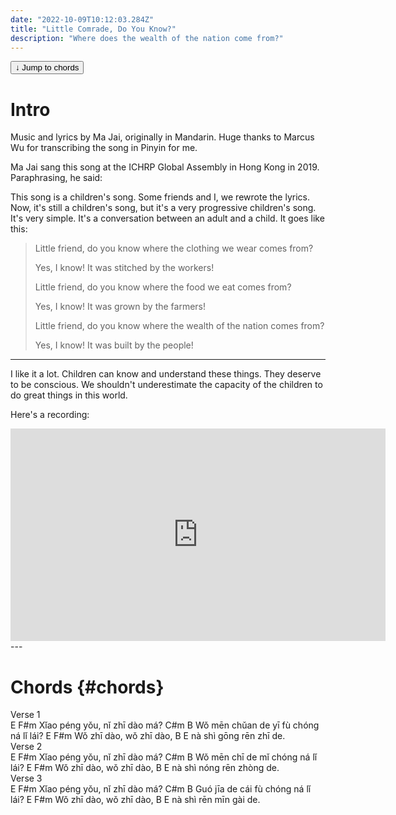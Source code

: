 ```yaml
---
date: "2022-10-09T10:12:03.284Z"
title: "Little Comrade, Do You Know?"
description: "Where does the wealth of the nation come from?"
---
```


<a href="#chords">
    <button
        type="button"
        className="inline-flex items-center mb-8 px-2.5 py-1.5 border border-transparent text-xs font-medium rounded shadow-sm text-white bg-indigo-600 hover:bg-indigo-700 focus:outline-none focus:ring-2 focus:ring-offset-2 focus:ring-indigo-500"
    >
     ↓   Jump to chords
    </button>
</a>

# Intro

Music and lyrics by Ma Jai, originally in Mandarin. 
Huge thanks to Marcus Wu for transcribing the song in Pinyin for me.

Ma Jai sang this song at the ICHRP Global Assembly in Hong Kong in 2019. Paraphrasing, he said:

This song is a children's song. Some friends and I, we rewrote the lyrics.
Now, it's still a children's song, but it's a very progressive children's song.
It's very simple. It's a conversation between an adult and a child. It goes like this:
 
> Little friend, do you know where the clothing we wear comes from?
> 
> Yes, I know! It was stitched by the workers!
> 
> Little friend, do you know where the food we eat comes from?
> 
> Yes, I know! It was grown by the farmers!
> 
> Little friend, do you know where the wealth of the nation comes from?
> 
> Yes, I know! It was built by the people!

---

I like it a lot. Children can know and understand these things. They deserve to be conscious. 
We shouldn't underestimate the capacity of the children to do great things in this world.

Here's a recording:

<iframe width="600" height="340" src="https://www.youtube.com/embed/_-vhXMIJEhg" title="Little Comrade, Do You Know?" frameborder="0" allow="accelerometer; autoplay; clipboard-write; encrypted-media; gyroscope; picture-in-picture" allowfullscreen></iframe>
---

# Chords {#chords}

<Section>Verse 1</Section>
<Chords>E              F#m</Chords>
<Lyrics>Xǐao péng yǒu, nǐ zhī dào má?</Lyrics>
<Chords>C#m                   B</Chords>
<Lyrics>Wǒ mēn chǔan de yī fù chóng ná lǐ lái? </Lyrics>
<Chords>E           F#m</Chords>
<Lyrics>Wǒ zhī dào, wǒ zhī dào,</Lyrics>
<Chords>B                   E</Chords>
<Lyrics>nà shì gōng rēn zhī de.</Lyrics>


<Section>Verse 2</Section>
<Chords>E              F#m</Chords>
<Lyrics>Xǐao péng yǒu, nǐ zhī dào má?</Lyrics>
<Chords>C#m               B</Chords>
<Lyrics>Wǒ mēn chī de mǐ chóng ná lǐ lái?</Lyrics>
<Chords>E           F#m</Chords>
<Lyrics>Wǒ zhī dào, wǒ zhī dào,</Lyrics>
<Chords>B                     E</Chords>
<Lyrics>nà shì nóng rēn zhòng de.</Lyrics>

<Section>Verse 3</Section>
<Chords>E              F#m</Chords>
<Lyrics>Xǐao péng yǒu, nǐ zhī dào má?</Lyrics>
<Chords>C#m               B</Chords>
<Lyrics>Guó jīa de cái fù chóng ná lǐ lái?</Lyrics>
<Chords>E           F#m</Chords>
<Lyrics>Wǒ zhī dào, wǒ zhī dào,</Lyrics>
<Chords>B                  E</Chords>
<Lyrics>nà shì rēn mīn gài de.</Lyrics>
